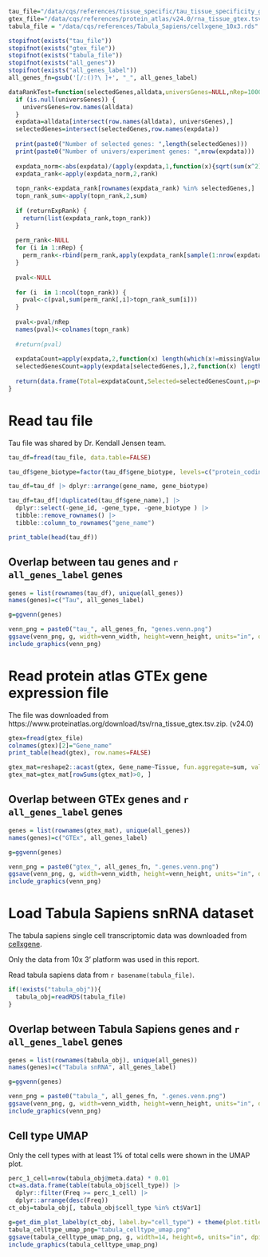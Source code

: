 ```r
tau_file="/data/cqs/references/tissue_specific/tau_tissue_specificity_gtex.csv"
gtex_file="/data/cqs/references/protein_atlas/v24.0/rna_tissue_gtex.tsv.zip"
tabula_file = "/data/cqs/references/Tabula_Sapiens/cellxgene_10x3.rds"
```

```r
stopifnot(exists("tau_file"))
stopifnot(exists("gtex_file"))
stopifnot(exists("tabula_file"))
stopifnot(exists("all_genes"))
stopifnot(exists("all_genes_label"))
all_genes_fn=gsub('[/:()?\ ]+', "_", all_genes_label)

dataRankTest=function(selectedGenes,alldata,universGenes=NULL,nRep=1000,returnExpRank=FALSE,missingValue=0) {
  if (is.null(universGenes)) {
    universGenes=row.names(alldata)
  }
  expdata=alldata[intersect(row.names(alldata), universGenes),]
  selectedGenes=intersect(selectedGenes,row.names(expdata))
  
  print(paste0("Number of selected genes: ",length(selectedGenes)))
  print(paste0("Number of univers/experiment genes: ",nrow(expdata)))
  
  expdata_norm<-abs(expdata)/(apply(expdata,1,function(x){sqrt(sum(x^2))}))
  expdata_rank<-apply(expdata_norm,2,rank)
  
  topn_rank<-expdata_rank[rownames(expdata_rank) %in% selectedGenes,]
  topn_rank_sum<-apply(topn_rank,2,sum)
  
  if (returnExpRank) {
    return(list(expdata_rank,topn_rank))
  }
  
  perm_rank<-NULL
  for (i in 1:nRep) {
    perm_rank<-rbind(perm_rank,apply(expdata_rank[sample(1:nrow(expdata_rank),nrow(topn_rank)),],2,sum))
  }
  
  pval<-NULL
  
  for (i  in 1:ncol(topn_rank)) {
    pval<-c(pval,sum(perm_rank[,i]>topn_rank_sum[i]))
  }
  
  pval<-pval/nRep
  names(pval)<-colnames(topn_rank)
  
  #return(pval)
  
  expdataCount=apply(expdata,2,function(x) length(which(x!=missingValue)))
  selectedGenesCount=apply(expdata[selectedGenes,],2,function(x) length(which(x!=missingValue)))
  
  return(data.frame(Total=expdataCount,Selected=selectedGenesCount,p=pval,pAdj=p.adjust(pval,method="BH")))
}
```

# Read tau file

Tau file was shared by Dr. Kendall Jensen team.

```r
tau_df=fread(tau_file, data.table=FALSE)

tau_df$gene_biotype=factor(tau_df$gene_biotype, levels=c("protein_coding", "long_noncoding", "pseudogene", "short_noncoding", "TEC"))

tau_df=tau_df |> dplyr::arrange(gene_name, gene_biotype)

tau_df=tau_df[!duplicated(tau_df$gene_name),] |>
  dplyr::select(-gene_id, -gene_type, -gene_biotype ) |>
  tibble::remove_rownames() |>
  tibble::column_to_rownames("gene_name")

print_table(head(tau_df))
```

## Overlap between tau genes and `r all_genes_label` genes

```r
genes = list(rownames(tau_df), unique(all_genes))
names(genes)=c("Tau", all_genes_label)

g=ggvenn(genes)

venn_png = paste0("tau_", all_genes_fn, "genes.venn.png")
ggsave(venn_png, g, width=venn_width, height=venn_height, units="in", dpi=300, bg="white")
include_graphics(venn_png)
```

# Read protein atlas GTEx gene expression file

The file was downloaded from https://www.proteinatlas.org/download/tsv/rna_tissue_gtex.tsv.zip. (v24.0)

```r
gtex=fread(gtex_file)
colnames(gtex)[2]="Gene_name"
print_table(head(gtex), row.names=FALSE)

gtex_mat=reshape2::acast(gtex, Gene_name~Tissue, fun.aggregate=sum, value.var="nTPM")
gtex_mat=gtex_mat[rowSums(gtex_mat)>0, ]
```

## Overlap between GTEx genes and `r all_genes_label` genes

```r
genes = list(rownames(gtex_mat), unique(all_genes))
names(genes)=c("GTEx", all_genes_label)

g=ggvenn(genes)

venn_png = paste0("gtex_", all_genes_fn, ".genes.venn.png")
ggsave(venn_png, g, width=venn_width, height=venn_height, units="in", dpi=300, bg="white")
include_graphics(venn_png)
```

# Load Tabula Sapiens snRNA dataset

The tabula sapiens single cell transcriptomic data was downloaded from [cellxgene](https://datasets.cellxgene.cziscience.com/981bcf57-30cb-4a85-b905-e04373432fef.rds).

Only the data from 10x 3' platform was used in this report.

Read tabula sapiens data from `r basename(tabula_file)`.

```r
if(!exists("tabula_obj")){
  tabula_obj=readRDS(tabula_file)
}
```

## Overlap between Tabula Sapiens genes and `r all_genes_label` genes

```r
genes = list(rownames(tabula_obj), unique(all_genes))
names(genes)=c("Tabula snRNA", all_genes_label)

g=ggvenn(genes)

venn_png = paste0("tabula_", all_genes_fn, ".genes.venn.png")
ggsave(venn_png, g, width=venn_width, height=venn_height, units="in", dpi=300, bg="white")
include_graphics(venn_png)
```

## Cell type UMAP

Only the cell types with at least 1% of total cells were shown in the UMAP plot.

```r
perc_1_cell=nrow(tabula_obj@meta.data) * 0.01
ct=as.data.frame(table(tabula_obj$cell_type)) |>
  dplyr::filter(Freq >= perc_1_cell) |>
  dplyr::arrange(desc(Freq))
ct_obj=tabula_obj[, tabula_obj$cell_type %in% ct$Var1]

g=get_dim_plot_labelby(ct_obj, label.by="cell_type") + theme(plot.title=element_blank())
tabula_celltype_umap_png="tabula_celltype_umap.png"
ggsave(tabula_celltype_umap_png, g, width=14, height=6, units="in", dpi=300, bg="white")
include_graphics(tabula_celltype_umap_png)
```